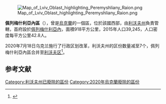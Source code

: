 [[Image:Map_of_Lviv_Oblast_highlighting_Peremyshliany_Raion.png|right]]

'''佩列梅什利亞內區'''（{{lang-uk|Перемишлянський район}}），曾是[[烏克蘭|烏克蘭]]的一個區，位於該國西部，由[[利沃夫州|利沃夫州]]負責管轄，首府設於[[佩列梅什利亞內|佩列梅什利亞內]]，面積918平方公里，2015年人口39,245，人口密度每平方公里42.8人。

2020年7月18日乌克兰施行了行政区划改革，利沃夫州的区份数量减至7个，佩列梅什利亞內區合并至[[利沃夫区|利沃夫区]]<ref>{{Cite news|title=Про утворення та ліквідацію районів. Постанова Верховної Ради України № 807-ІХ.|url=http://www.golos.com.ua/article/333466|access-date=2020-10-03|date=2020-07-18|website=Голос України|language=uk|archive-date=2021-07-09|archive-url=https://web.archive.org/web/20210709121303/http://www.golos.com.ua/article/333466}}</ref>。

==参考文献==
{{Reflist}}

{{Lviv-geo-stub}}

[[Category:利沃夫州已廢除的區份|Category:利沃夫州已廢除的區份]]
[[Category:2020年烏克蘭廢除的區份|Category:2020年烏克蘭廢除的區份]]
